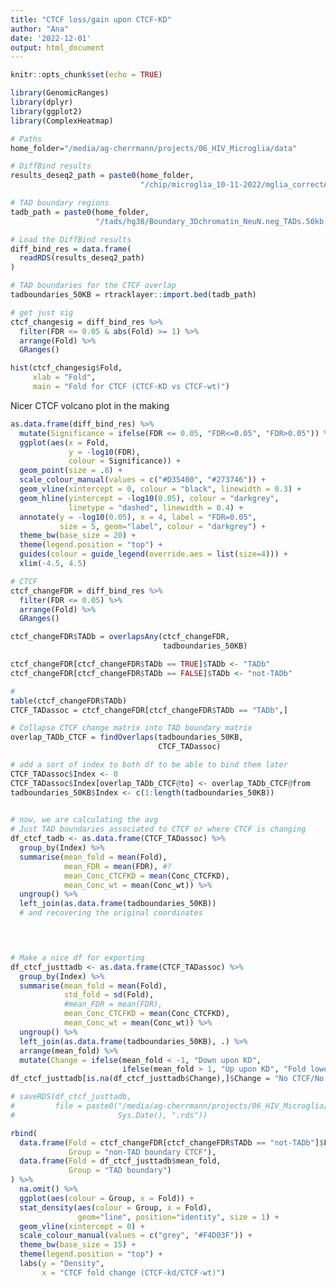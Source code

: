 ```yaml
---
title: "CTCF loss/gain upon CTCF-KD"
author: "Ana"
date: '2022-12-01'
output: html_document
---
```


```r
knitr::opts_chunk$set(echo = TRUE)
```

```r
library(GenomicRanges)
library(dplyr)
library(ggplot2)
library(ComplexHeatmap)
```

```r
# Paths
home_folder="/media/ag-cherrmann/projects/06_HIV_Microglia/data"

# DiffBind results
results_deseq2_path = paste0(home_folder, 
                             "/chip/microglia_10-11-2022/mglia_correctAssig/diffBind_CTCFkd_CTCFwt_fulloutput_2022-12-01.rds")

# TAD boundary regions
tadb_path = paste0(home_folder, 
                   "/tads/hg38/Boundary_3Dchromatin_NeuN.neg_TADs.50kb.bed")

```

```r
# Load the DiffBind results
diff_bind_res = data.frame(
  readRDS(results_deseq2_path)
)

# TAD boundaries for the CTCF overlap 
tadboundaries_50KB = rtracklayer::import.bed(tadb_path)

# get just sig
ctcf_changesig = diff_bind_res %>%
  filter(FDR <= 0.05 & abs(Fold) >= 1) %>%
  arrange(Fold) %>%
  GRanges()

hist(ctcf_changesig$Fold,
     xlab = "Fold",
     main = "Fold for CTCF (CTCF-KD vs CTCF-wt)")
```

Nicer CTCF volcano plot in the making
```r
as.data.frame(diff_bind_res) %>%
  mutate(Significance = ifelse(FDR <= 0.05, "FDR<=0.05", "FDR>0.05")) %>%
  ggplot(aes(x = Fold, 
             y = -log10(FDR),
             colour = Significance)) +
  geom_point(size = .8) +
  scale_colour_manual(values = c("#D35400", "#273746")) +
  geom_vline(xintercept = 0, colour = "black", linewidth = 0.3) +
  geom_hline(yintercept = -log10(0.05), colour = "darkgrey", 
             linetype = "dashed", linewidth = 0.4) +
  annotate(y = -log10(0.05), x = 4, label = "FDR=0.05", 
           size = 5, geom="label", colour = "darkgrey") +
  theme_bw(base_size = 20) +
  theme(legend.position = "top") +
  guides(colour = guide_legend(override.aes = list(size=4))) +
  xlim(-4.5, 4.5)
```

```r
# CTCF 
ctcf_changeFDR = diff_bind_res %>%
  filter(FDR <= 0.05) %>%
  arrange(Fold) %>%
  GRanges() 

ctcf_changeFDR$TADb = overlapsAny(ctcf_changeFDR, 
                                  tadboundaries_50KB)

ctcf_changeFDR[ctcf_changeFDR$TADb == TRUE]$TADb <- "TADb"
ctcf_changeFDR[ctcf_changeFDR$TADb == FALSE]$TADb <- "not-TADb"

# 
table(ctcf_changeFDR$TADb)
CTCF_TADassoc = ctcf_changeFDR[ctcf_changeFDR$TADb == "TADb",]

# Collapse CTCF change matrix into TAD boundary matrix
overlap_TADb_CTCF = findOverlaps(tadboundaries_50KB, 
                                 CTCF_TADassoc)

# add a sort of index to both df to be able to bind them later
CTCF_TADassoc$Index <- 0
CTCF_TADassoc$Index[overlap_TADb_CTCF@to] <- overlap_TADb_CTCF@from
tadboundaries_50KB$Index <- c(1:length(tadboundaries_50KB))
    

# now, we are calculating the avg
# Just TAD boundaries associated to CTCF or where CTCF is changing
df_ctcf_tadb <- as.data.frame(CTCF_TADassoc) %>% 
  group_by(Index) %>% 
  summarise(mean_fold = mean(Fold),
            mean_FDR = mean(FDR), #?
            mean_Conc_CTCFKD = mean(Conc_CTCFKD),
            mean_Conc_wt = mean(Conc_wt)) %>% 
  ungroup() %>%
  left_join(as.data.frame(tadboundaries_50KB)) 
  # and recovering the original coordinates

  


# Make a nice df for exporting
df_ctcf_justtadb <- as.data.frame(CTCF_TADassoc) %>% 
  group_by(Index) %>% 
  summarise(mean_fold = mean(Fold),
            std_fold = sd(Fold),
            #mean_FDR = mean(FDR),
            mean_Conc_CTCFKD = mean(Conc_CTCFKD),
            mean_Conc_wt = mean(Conc_wt)) %>% 
  ungroup() %>%
  left_join(as.data.frame(tadboundaries_50KB), .) %>%
  arrange(mean_fold) %>%
  mutate(Change = ifelse(mean_fold < -1, "Down upon KD", 
                         ifelse(mean_fold > 1, "Up upon KD", "Fold lower than abs(1)")))
df_ctcf_justtadb[is.na(df_ctcf_justtadb$Change),]$Change = "No CTCF/No sig CTCF change" 

# saveRDS(df_ctcf_justtadb,
#         file = paste0("/media/ag-cherrmann/projects/06_HIV_Microglia/data/tads/hg38/NeuNnegTADboundaries50KB_by_CTCFchange_",
#                       Sys.Date(), ".rds"))
```

```r
rbind(
  data.frame(Fold = ctcf_changeFDR[ctcf_changeFDR$TADb == "not-TADb"]$Fold, # exclude the ones that are overlapping the TAD boundaries
             Group = "non-TAD boundary CTCF"),
  data.frame(Fold = df_ctcf_justtadb$mean_fold,
             Group = "TAD boundary")
) %>%
  na.omit() %>%
  ggplot(aes(colour = Group, x = Fold)) +
  stat_density(aes(colour = Group, x = Fold),
               geom="line", position="identity", size = 1) + 
  geom_vline(xintercept = 0) +
  scale_colour_manual(values = c("grey", "#F4D03F")) +
  theme_bw(base_size = 15) +
  theme(legend.position = "top") +
  labs(y = "Density", 
       x = "CTCF fold change (CTCF-kd/CTCF-wt)")
```

